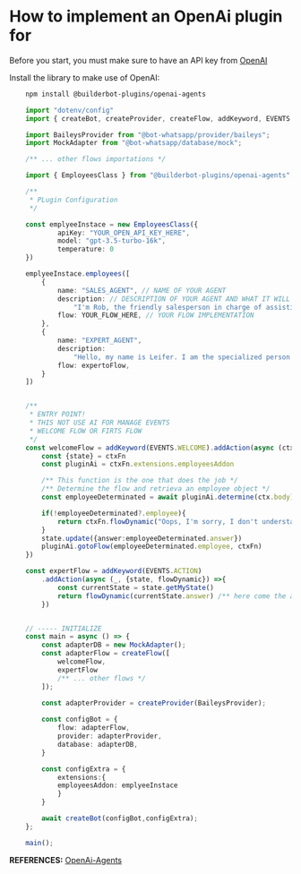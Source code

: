 # How to implement an OpenAi plugin for

Before you start, you must make sure to have an API key from [OpenAI](https://platform.openai.com)

Install the library to make use of OpenAI:

```bash
    npm install @builderbot-plugins/openai-agents
```

```typescript
    import "dotenv/config"
    import { createBot, createProvider, createFlow, addKeyword, EVENTS } = from "@bot-whatsapp/bot";

    import BaileysProvider from "@bot-whatsapp/provider/baileys";
    import MockAdapter from "@bot-whatsapp/database/mock";

    /** ... other flows importations */

    import { EmployeesClass } from "@builderbot-plugins/openai-agents";

    /**
     * PLugin Configuration
     */

    const emplyeeInstace = new EmployeesClass({
            apiKey: "YOUR_OPEN_API_KEY_HERE",
            model: "gpt-3.5-turbo-16k",
            temperature: 0
    })

    emplyeeInstace.employees([
        {
            name: "SALES_AGENT", // NAME OF YOUR AGENT
            description: // DESCRIPTION OF YOUR AGENT AND WHAT IT WILL DO
                "I'm Rob, the friendly salesperson in charge of assisting you if you intend to buy or are interested in any product. My responses are brief.",
            flow: YOUR_FLOW_HERE, // YOUR FLOW IMPLEMENTATION
        },
        {
            name: "EXPERT_AGENT",
            description:
                "Hello, my name is Leifer. I am the specialized person in charge of resolving your doubts about our chatbot course, which is developed with Node.js and JavaScript. This course is designed to facilitate sales automation in your business. I will provide concise and direct answers to maximize your understanding."
            flow: expertoFlow,
        }
    ])


    /**
     * ENTRY POINT! 
     * THIS NOT USE AI FOR MANAGE EVENTS
     * WELCOME FLOW OR FIRTS FLOW
     */
    const welcomeFlow = addKeyword(EVENTS.WELCOME).addAction(async (ctx, ctxFn) => {
        const {state} = ctxFn
        const pluginAi = ctxFn.extensions.employeesAddon

        /** This function is the one that does the job */
        /** Determine the flow and retrieva an employee object */
        const employeeDeterminated = await pluginAi.determine(ctx.body)

        if(!employeeDeterminated?.employee){
            return ctxFn.flowDynamic("Oops, I'm sorry, I don't understand. How can I help you?")
        }
        state.update({answer:employeeDeterminated.answer})
        pluginAi.gotoFlow(employeeDeterminated.employee, ctxFn)
    })

    const expertFlow = addKeyword(EVENTS.ACTION)
        .addAction(async (_, {state, flowDynamic}) =>{
            const currentState = state.getMyState()
            return flowDynamic(currentState.answer) /** here come the answer by OpenAi pluggin */
        })


    // ----- INITIALIZE
    const main = async () => {
        const adapterDB = new MockAdapter();
        const adapterFlow = createFlow([
            welcomeFlow,
            expertFlow
            /** ... other flows */
        ]);
        
        const adapterProvider = createProvider(BaileysProvider);

        const configBot = {
            flow: adapterFlow,
            provider: adapterProvider,
            database: adapterDB,
        }

        const configExtra = {
            extensions:{
            employeesAddon: emplyeeInstace
            }
        }

        await createBot(configBot,configExtra);
    };

    main();
```

__REFERENCES:__ [OpenAi-Agents](https://github.com/codigoencasa/bot-plugins/tree/feature/shopify/packages/openai-agents)
